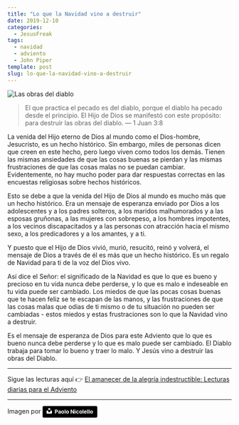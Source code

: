 ```yaml
---
title: "Lo que la Navidad vino a destruir"
date: 2019-12-10
categories:
  - JesusFreak
tags:
  - navidad
  - adviento
  - John Piper
template: post
slug: lo-que-la-navidad-vino-a-destruir
---
```


![Las obras del diablo](https://i.imgur.com/8XsteEy.jpg)

> El que practica el pecado es del diablo, porque el diablo ha pecado desde el principio. El Hijo de Dios se manifestó con este propósito: para destruir las obras del diablo. — 1 Juan 3:8

La venida del Hijo eterno de Dios al mundo como el Dios-hombre, Jesucristo, es un hecho histórico. Sin embargo, miles de personas dicen que creen en este hecho, pero luego viven como todos los demás. Tienen las mismas ansiedades de que las cosas buenas se pierdan y las mismas frustraciones de que las cosas malas no se puedan cambiar. Evidentemente, no hay mucho poder para dar respuestas correctas en las encuestas religiosas sobre hechos históricos.

Esto se debe a que la venida del Hijo de Dios al mundo es mucho más que un hecho histórico. Era un mensaje de esperanza enviado por Dios a los adolescentes y a los padres solteros, a los maridos malhumorados y a las esposas gruñonas, a las mujeres con sobrepeso, a los hombres impotentes, a los vecinos discapacitados y a las personas con atracción hacia el mismo sexo, a los predicadores y a los amantes, y a ti.

Y puesto que el Hijo de Dios vivió, murió, resucitó, reinó y volverá, el mensaje de Dios a través de él es más que un hecho histórico. Es un regalo de Navidad para ti de la voz del Dios vivo.

Así dice el Señor: el significado de la Navidad es que lo que es bueno y precioso en tu vida nunca debe perderse, y lo que es malo e indeseable en tu vida puede ser cambiado. Los miedos de que las pocas cosas buenas que te hacen feliz se te escapan de las manos, y las frustraciones de que las cosas malas que odias de ti mismo o de tu situación no pueden ser cambiadas - estos miedos y estas frustraciones son lo que la Navidad vino a destruir.

Es el mensaje de esperanza de Dios para este Adviento que lo que es bueno nunca debe perderse y lo que es malo puede ser cambiado. El Diablo trabaja para tomar lo bueno y traer lo malo. Y Jesús vino a destruir las obras del Diablo.

---

Sigue las lecturas aquí 👉 [El amanecer de la alegría indestructible: Lecturas diarias para el Adviento](/blog/el-amanecer-de-una-alegria-indestructible)

---

Imagen por <a style="background-color:black;color:white;text-decoration:none;padding:4px 6px;font-family:-apple-system, BlinkMacSystemFont, &quot;San Francisco&quot;, &quot;Helvetica Neue&quot;, Helvetica, Ubuntu, Roboto, Noto, &quot;Segoe UI&quot;, Arial, sans-serif;font-size:12px;font-weight:bold;line-height:1.2;display:inline-block;border-radius:3px" href="https://unsplash.com/@paul_nic?utm_medium=referral&amp;utm_campaign=photographer-credit&amp;utm_content=creditBadge" target="_blank" rel="noopener noreferrer" title="Download free do whatever you want high-resolution photos from Paolo Nicolello"><span style="display:inline-block;padding:2px 3px"><svg xmlns="http://www.w3.org/2000/svg" style="height:12px;width:auto;position:relative;vertical-align:middle;top:-2px;fill:white" viewBox="0 0 32 32"><title>unsplash-logo</title><path d="M10 9V0h12v9H10zm12 5h10v18H0V14h10v9h12v-9z"></path></svg></span><span style="display:inline-block;padding:2px 3px">Paolo Nicolello</span></a>
